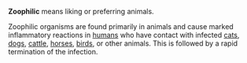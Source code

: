 '''Zoophilic''' means liking or preferring animals. 

Zoophilic organisms are found primarily in animals and cause marked inflammatory reactions in [[human]]s who have contact with infected [[cat]]s, [[dog]]s, [[cattle]], [[horse]]s, [[bird]]s, or other animals. This is followed by a rapid termination of the infection.


{{parasite-stub}}